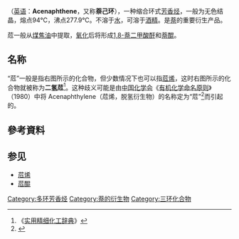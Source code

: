 {{Chembox
| ImageFile = Acenaphthene.svg
| ImageSize = 
| IUPACName = 1,2-Dihydroacenaphthylene
| OtherNames = 
| Section1 = {{Chembox Identifiers
| CASNo = 83-32-9
| CASNo_Ref = {{cascite|correct|CAS}}
|  EINECS  =  201-469-6
|  PubChem  =  6734
|  SMILES  =  c1cc2cccc3CCc(c1)c23
|  InChI  =  1/C12H10/c1-3-9-4-2-6-11-8-7-10(5-1)12(9)11/h1-6H,7-8H2
|  RTECS  =  AB1000000
|  UNNumber  =  3077
|  InChIKey  =  CWRYPZZKDGJXCA-UHFFFAOYAW
|  SMILES1  =  c1cc2cccc3c2c(c1)CC3
|  StdInChI_Ref  = {{stdinchicite|correct|chemspider}}|  StdInChI  =  1S/C12H10/c1-3-9-4-2-6-11-8-7-10(5-1)12(9)11/h1-6H,7-8H2
|  StdInChIKey_Ref  = {{stdinchicite|correct|chemspider}}|  StdInChIKey  =  CWRYPZZKDGJXCA-UHFFFAOYSA-N
|  ChEMBL_Ref  = {{ebicite|changed|EBI}}|  ChEMBL  =  1797271
|  UNII_Ref  = {{fdacite|correct|FDA}}|  UNII  =  V8UT1GAC5Y
|  ChEBI_Ref  = {{ebicite|correct|EBI}}|  ChEBI  =  22154
|  ChemSpiderID_Ref  = {{chemspidercite|correct|chemspider}}|  ChemSpiderID  =  6478
|  KEGG_Ref  = {{keggcite|changed|kegg}}|  KEGG  =  C19312
}}
| Section2 = {{Chembox Properties
| C=12 | H=10
| Appearance = 白色至浅黄色晶体粉末
| Density = 1.024 g/cm<sup>3</sup>
| MeltingPt = 93–95 ℃
| BoilingPt = 279 ℃
| Solubility = 0.4 mg/100 ml
  }}
| Section7 = {{Chembox Hazards
| ExternalMSDS = [http://www.ilo.org/public/english/protection/safework/cis/products/icsc/dtasht/_icsc16/icsc1674.htm ICSC 1674]
| EUIndex = 
| NFPA-H = 2
| NFPA-F = 1
| NFPA-R = 1
| NFPA-O = 
| RPhrases = 
| SPhrases = 
| FlashPt = 135 ℃
| Autoignition = >450 ℃
  }}
}}
'''{{ruby-py|苊|-{zh-cn:è;zh-tw:ㄜˋ;zh-hk:ak1}-}}'''（[[英语|英语]]：'''Acenaphthene'''，又称'''萘己环'''），一种缩合环式[[芳香族|芳香]][[烃|烃]]，一般为无色结晶，熔点94℃，沸点277.9℃。不溶于[[水|水]]，可溶于[[酒精|酒精]]。是[[萘|萘]]的重要衍生产品。

苊一般从[[煤焦油|煤焦油]]中提取，[[氧化|氧化]]后将形成[[1,8-萘二甲酸酐|1,8-萘二甲酸酐]]和[[萘醌|萘醌]]。

==名称==
“苊”一般是指右图所示的化合物，但少数情况下也可以指[[苊烯|苊烯]]，这时右图所示的化合物就被称为'''二氢苊'''<ref>《[[实用精细化工辞典|实用精细化工辞典]]》</ref>。这种歧义可能是由[[中国化学会|中国化学会]]《[[有机化学命名原则|有机化学命名原则]]》（1980）中将 Acenaphthylene（苊烯，脱氢衍生物）的名称定为“苊”<ref>{{cite book |author=[[中国化学会|中国化学会]]|title=《[[有机化学命名原则|有机化学命名原则]]》|year=1980 |page=页26 |language=zh-hans}}</ref>而引起的。

== 參考資料 ==
{{reflist}}

==参见==
*[[苊烯|苊烯]]
*[[苊醌|苊醌]]

{{多环芳烃}}
[[Category:多环芳香烃|Category:多环芳香烃]]
[[Category:萘的衍生物|Category:萘的衍生物]]
[[Category:三环化合物|Category:三环化合物]]